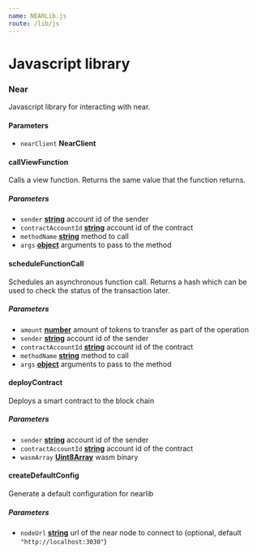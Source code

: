 ```yaml
---
name: NEARLib.js
route: /lib/js
---
```


# Javascript library
### Near

Javascript library for interacting with near.

#### Parameters

-   `nearClient` **NearClient**

#### callViewFunction

Calls a view function. Returns the same value that the function returns.

##### Parameters

-   `sender` **[string](https://developer.mozilla.org/docs/Web/JavaScript/Reference/Global_Objects/String)** account id of the sender
-   `contractAccountId` **[string](https://developer.mozilla.org/docs/Web/JavaScript/Reference/Global_Objects/String)** account id of the contract
-   `methodName` **[string](https://developer.mozilla.org/docs/Web/JavaScript/Reference/Global_Objects/String)** method to call
-   `args` **[object](https://developer.mozilla.org/docs/Web/JavaScript/Reference/Global_Objects/Object)** arguments to pass to the method

#### scheduleFunctionCall

Schedules an asynchronous function call. Returns a hash which can be used to
check the status of the transaction later.

##### Parameters

-   `amount` **[number](https://developer.mozilla.org/docs/Web/JavaScript/Reference/Global_Objects/Number)** amount of tokens to transfer as part of the operation
-   `sender` **[string](https://developer.mozilla.org/docs/Web/JavaScript/Reference/Global_Objects/String)** account id of the sender
-   `contractAccountId` **[string](https://developer.mozilla.org/docs/Web/JavaScript/Reference/Global_Objects/String)** account id of the contract
-   `methodName` **[string](https://developer.mozilla.org/docs/Web/JavaScript/Reference/Global_Objects/String)** method to call
-   `args` **[object](https://developer.mozilla.org/docs/Web/JavaScript/Reference/Global_Objects/Object)** arguments to pass to the method

#### deployContract

Deploys a smart contract to the block chain

##### Parameters

-   `sender` **[string](https://developer.mozilla.org/docs/Web/JavaScript/Reference/Global_Objects/String)** account id of the sender
-   `contractAccountId` **[string](https://developer.mozilla.org/docs/Web/JavaScript/Reference/Global_Objects/String)** account id of the contract
-   `wasmArray` **[Uint8Array](https://developer.mozilla.org/docs/Web/JavaScript/Reference/Global_Objects/Uint8Array)** wasm binary

#### createDefaultConfig

Generate a default configuration for nearlib

##### Parameters

-   `nodeUrl` **[string](https://developer.mozilla.org/docs/Web/JavaScript/Reference/Global_Objects/String)** url of the near node to connect to (optional, default `"http://localhost:3030"`)
